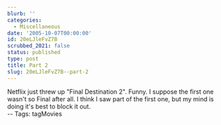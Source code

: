 ```yaml
---
blurb: ''
categories:
  - Miscellaneous
date: '2005-10-07T00:00:00'
id: 20eLJleFvZ7B
scrubbed_2021: false
status: published
type: post
title: Part 2
slug: 20eLJleFvZ7B--part-2
---
```


Netflix just threw up "Final Destination 2". Funny. I suppose the
first one wasn't so Final after all. I think I saw part of the
first one, but my mind is doing it's best to block it out.  
-- Tags: tagMovies
